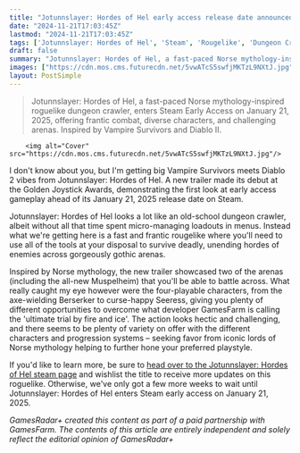 ```yaml
---
title: "Jotunnslayer: Hordes of Hel early access release date announced at the Golden Joystick Awards 2024"
date: "2024-11-21T17:03:45Z"
lastmod: "2024-11-21T17:03:45Z"
tags: ['Jotunnslayer: Hordes of Hel', 'Steam', 'Rougelike', 'Dungeon Crawler', 'Action', 'Norse Mythology']
draft: false
summary: "Jotunnslayer: Hordes of Hel, a fast-paced Norse mythology-inspired roguelike dungeon crawler, enters Steam Early Access on January 21, 2025, offering frantic combat, diverse characters, and challenging arenas.  Inspired by Vampire Survivors and Diablo II."
images: ["https://cdn.mos.cms.futurecdn.net/5vwATcS5swfjMKTzL9NXtJ.jpg"]
layout: PostSimple
---
```

> Jotunnslayer: Hordes of Hel, a fast-paced Norse mythology-inspired roguelike dungeon crawler, enters Steam Early Access on January 21, 2025, offering frantic combat, diverse characters, and challenging arenas.  Inspired by Vampire Survivors and Diablo II.


        <img alt="Cover" src="https://cdn.mos.cms.futurecdn.net/5vwATcS5swfjMKTzL9NXtJ.jpg"/>
        
I don't know about you, but I'm getting big Vampire Survivors meets Diablo 2 vibes from Jotunnslayer: Hordes of Hel. A new trailer made its debut at the Golden Joystick Awards, demonstrating the first look at early access gameplay ahead of its January 21, 2025 release date on Steam. 

Jotunnslayer: Hordes of Hel looks a lot like an old-school dungeon crawler, albeit without all that time spent micro-managing loadouts in menus. Instead what we're getting here is a fast and frantic rougelike where you'll need to use all of the tools at your disposal to survive deadly, unending hordes of enemies across gorgeously gothic arenas. 

Inspired by Norse mythology, the new trailer showcased two of the arenas (including the all-new Muspelheim) that you'll be able to battle across. What really caught my eye however were the four-playable characters, from the axe-wielding Berserker to curse-happy Seeress, giving you plenty of different opportunities to overcome what developer GamesFarm is calling the 'ultimate trial by fire and ice'. The action looks hectic and challenging, and there seems to be plenty of variety on offer with the different characters and progression systems – seeking favor from iconic lords of Norse mythology helping to further hone your preferred playstyle. 

If you'd like to learn more, be sure to [<u>head over to the Jotunnslayer: Hordes of Hel steam page</u>](https://store.steampowered.com/app/2820820/Jotunnslayer_Hordes_of_Hel/) and wishlist the title to receive more updates on this roguelike. Otherwise, we've only got a few more weeks to wait until Jotunnslayer: Hordes of Hel enters Steam early access on January 21, 2025.

*GamesRadar+ created this content as part of a paid partnership with GamesFarm. The contents of this article are entirely independent and solely reflect the editorial opinion of GamesRadar+*
        